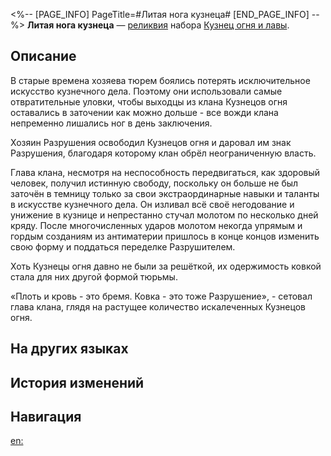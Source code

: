 <%-- [PAGE_INFO]
PageTitle=#Литая нога кузнеца#
[END_PAGE_INFO] --%>
{{Реликвия Инфобокс
|id          = 61074
|Изображение = Предмет Литая нога кузнеца.png
|Набор       = Кузнец огня и лавы
|Предмет     = Ноги
|Упоминания  = 
}}
{{Описание|Протез из металлического сплава, поверхность которого увита витиеватой огненной резьбой.}}
'''Литая нога кузнеца''' — [[реликвия]] набора [[Кузнец огня и лавы]].

==Описание==
В старые времена хозяева тюрем боялись потерять исключительное искусство кузнечного дела. Поэтому они использовали самые отвратительные уловки, чтобы выходцы из клана Кузнецов огня оставались в заточении как можно дольше - все вожди клана непременно лишались ног в день заключения.

Хозяин Разрушения освободил Кузнецов огня и даровал им знак Разрушения, благодаря которому клан обрёл неограниченную власть.

Глава клана, несмотря на неспособность передвигаться, как здоровый человек, получил истинную свободу, поскольку он больше не был заточён в темницу только за свои экстраординарные навыки и таланты в искусстве кузнечного дела. Он изливал всё своё негодование и унижение в кузнице и непрестанно стучал молотом по несколько дней кряду. После многочисленных ударов молотом некогда упрямым и гордым созданиям из антиматерии пришлось в конце концов изменить свою форму и поддаться переделке Разрушителем.

Хоть Кузнецы огня давно не были за решёткой, их одержимость ковкой стала для них другой формой тюрьмы.

«Плоть и кровь - это бремя. Ковка - это тоже Разрушение», - сетовал глава клана, глядя на растущее количество искалеченных Кузнецов огня.

==На других языках==
{{На других языках
|en   = Firesmith's Alloy Leg
|zhs  = 火匠的合金义肢
|zht  = 火匠的合金義肢
|ja   = {{Rubi|火匠|かしょう}}の{{Rubi|合金義肢|ごうきんぎし}}
|ko   = 화장(火匠)의 합금 의족
|es   = Pierna metálica del forjador
|fr   = Jambe en alliage de Forgefeu
|ru   = Литая нога кузнеца
|th   = Firesmith's Alloy Leg
|vi   = Chân Hợp Kim Của Thợ Rèn Lửa
|de   = Metallbein des Feuerschmieds
|id   = Firesmith's Alloy Leg
|pt   = Perna de Liga do Artesão de Fogo
}}

==История изменений==
{{История изменений|3.5}}

==Навигация==
{{Набор Реликвий Навбокс|Кузнец огня и лавы}}

[[en:]]